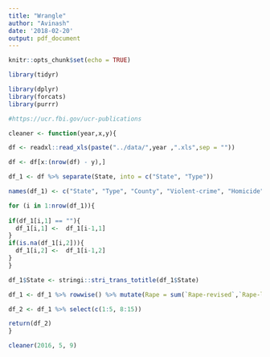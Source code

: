 ```yaml
---
title: "Wrangle"
author: "Avinash"
date: '2018-02-20'
output: pdf_document
---
```


```r
knitr::opts_chunk$set(echo = TRUE)
```
```r
library(tidyr)

library(dplyr)
library(forcats)
library(purrr)

```

```r

#https://ucr.fbi.gov/ucr-publications

cleaner <- function(year,x,y){

df <- readxl::read_xls(paste("../data/",year ,".xls",sep = ""))

df <- df[x:(nrow(df) - y),]

df_1 <- df %>% separate(State, into = c("State", "Type"))

names(df_1) <- c("State", "Type", "County", "Violent-crime", "Homicide", "Rape-revised", "Rape-legacy", "Robbery", "Aggravated.assault", "Property.crime", "Burglary", "Larceny", "Motor.vehicle.theft", "Arson")

for (i in 1:nrow(df_1)){
  
if(df_1[i,1] == ""){
  df_1[i,1] <-  df_1[i-1,1]
}
if(is.na(df_1[i,2])){
  df_1[i,2] <-  df_1[i-1,2]
}
}

df_1$State <- stringi::stri_trans_totitle(df_1$State)

df_1 <- df_1 %>% rowwise() %>% mutate(Rape = sum(`Rape-revised`,`Rape-legacy`, na.rm = TRUE))

df_2 <- df_1 %>% select(c(1:5, 8:15))

return(df_2)
}

cleaner(2016, 5, 9)

```

